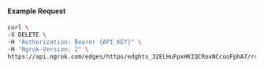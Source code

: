 #### Example Request

```bash
curl \
-X DELETE \
-H "Authorization: Bearer {API_KEY}" \
-H "Ngrok-Version: 2" \
https://api.ngrok.com/edges/https/edghts_32ELHuFpxHKIQCRoxNCcooFphA7/routes/edghtsrt_32ELHvfEOBzxbh18JP17jIf3pwt/request_headers
```
